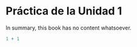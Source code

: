 \thispagestyle{primerapagina}

# Práctica de la Unidad 1

In summary, this book has no content whatsoever.

```r
1 + 1
```
